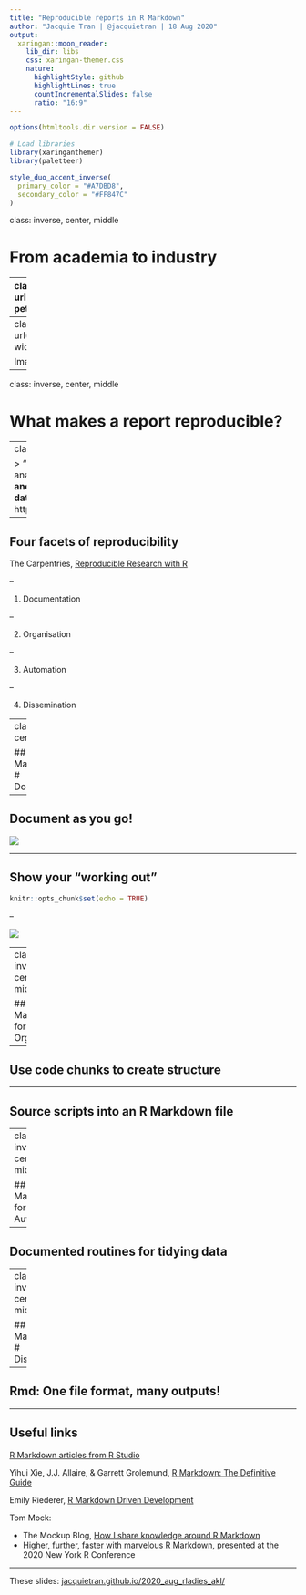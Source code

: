 ```yaml
---
title: "Reproducible reports in R Markdown"
author: "Jacquie Tran | @jacquietran | 18 Aug 2020"
output:
  xaringan::moon_reader:
    lib_dir: libs
    css: xaringan-themer.css
    nature:
      highlightStyle: github
      highlightLines: true
      countIncrementalSlides: false
      ratio: "16:9"
---
```


```r

options(htmltools.dir.version = FALSE)

# Load libraries
library(xaringanthemer)
library(paletteer)

```

```r

style_duo_accent_inverse(
  primary_color = "#A7DBD8",
  secondary_color = "#FF847C"
)
```

class: inverse, center, middle

# From academia to industry

---
class: right, bottom
background-image: url(https://raw.githubusercontent.com/jacquietran/2020_aug_rladies_akl/master/images/andrew-petrischev-X03NgRx9f6A-unsplash.jpg)
background-size: 35%

.small[
Image credit: [Andrew Petrischev](https://unsplash.com/photos/X03NgRx9f6A)
]

---
class: right, bottom
background-image: url(https://raw.githubusercontent.com/jacquietran/2020_aug_rladies_akl/master/images/emil-widlund-ZtI4l8EvyUw-unsplash.jpg)
background-size: 35%

Image credit: [Emil Widlund](https://unsplash.com/photos/ZtI4l8EvyUw)

---
class: inverse, center, middle

# What makes a report reproducible?

---
class: middle

> "Statisticians write a lot of reports, describing the results of data analyses.
>
> It’s best if such reports are fully reproducible: that **the data and code are available**, and that there’s a **clear and automatic path from data and code to the final report**."
> 
> Karl Broman | https://kbroman.org/Tools4RR/assets/lectures/03_knitr_Rmd_withnotes.pdf

---

## Four facets of reproducibility

The Carpentries, [Reproducible Research with R](https://datacarpentry.org/rr-intro/01-introduction/index.html)

--

1. Documentation

--

2. Organisation

--

3. Automation

--

4. Dissemination

---
class: inverse, center, middle

## R Markdown for
# Documentation

---

## Document as you go!

![](https://raw.githubusercontent.com/jacquietran/2020_aug_rladies_akl/master/images/penguins_example_screenshot_01.PNG)

---

## Show your "working out"

```r

knitr::opts_chunk$set(echo = TRUE)

```

--

![](https://raw.githubusercontent.com/jacquietran/2020_aug_rladies_akl/master/images/penguins_example_screenshot_02.PNG)

---
class: inverse, center, middle

## R Markdown for
# Organisation

---

## Use code chunks to create structure

---

## Source scripts into an R Markdown file

---
class: inverse, center, middle

## R Markdown for
# Automation

---

## Documented routines for tidying data


---
class: inverse, center, middle

## R Markdown for
# Dissemination

---

## Rmd: One file format, many outputs!



---

## Useful links

[R Markdown articles from R Studio](https://rmarkdown.rstudio.com/articles.html)

Yihui Xie, J.J. Allaire, & Garrett Grolemund, [R Markdown: The Definitive Guide](https://bookdown.org/yihui/rmarkdown/)

Emily Riederer, [R Markdown Driven Development](https://emilyriederer.netlify.app/post/rmarkdown-driven-development/)

Tom Mock:

- The Mockup Blog, [How I share knowledge around R Markdown](https://themockup.blog/posts/2020-07-25-meta-rmarkdown/)
- [Higher, further, faster with marvelous R Markdown](https://bit.ly/marvelRMD), presented at the 2020 New York R Conference

*****

These slides: [jacquietran.github.io/2020_aug_rladies_akl/]()
